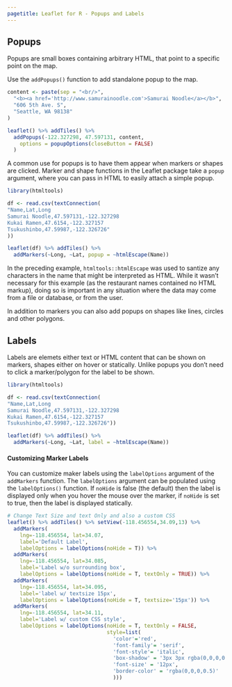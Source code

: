 ```yaml
---
pagetitle: Leaflet for R - Popups and Labels
---
```


## Popups

Popups are small boxes containing arbitrary HTML, that point to a specific point on the map.

Use the `addPopups()` function to add standalone popup to the map.

```r
content <- paste(sep = "<br/>",
  "<b><a href='http://www.samurainoodle.com'>Samurai Noodle</a></b>",
  "606 5th Ave. S",
  "Seattle, WA 98138"
)

leaflet() %>% addTiles() %>%
  addPopups(-122.327298, 47.597131, content,
    options = popupOptions(closeButton = FALSE)
  )
```

A common use for popups is to have them appear when markers or shapes are clicked. Marker and shape functions in the Leaflet package take a `popup` argument, where you can pass in HTML to easily attach a simple popup.

```r
library(htmltools)

df <- read.csv(textConnection(
"Name,Lat,Long
Samurai Noodle,47.597131,-122.327298
Kukai Ramen,47.6154,-122.327157
Tsukushinbo,47.59987,-122.326726"
))

leaflet(df) %>% addTiles() %>%
  addMarkers(~Long, ~Lat, popup = ~htmlEscape(Name))
```

In the preceding example, `htmltools::htmlEscape` was used to santize any characters in the name that might be interpreted as HTML. While it wasn't necessary for this example (as the restaurant names contained no HTML markup), doing so is important in any situation where the data may come from a file or database, or from the user.

In addition to markers you can also add popups on shapes like lines, circles and other polygons.

## Labels

Labels are elemets either text or HTML content that can be shown on markers, shapes either on hover or statically. Unlike popups you don't need to click a marker/polygon for the label to be shown.

```r
library(htmltools)

df <- read.csv(textConnection(
"Name,Lat,Long
Samurai Noodle,47.597131,-122.327298
Kukai Ramen,47.6154,-122.327157
Tsukushinbo,47.59987,-122.326726"))

leaflet(df) %>% addTiles() %>%
  addMarkers(~Long, ~Lat, label = ~htmlEscape(Name))
```

#### Customizing Marker Labels

You can customize maker labels using the `labelOptions` argument of the `addMarkers` function. The `labelOptions` argument can be populated using the `labelOptions()` function. If `noHide` is false (the default) then the label is displayed only when you hover the mouse over the marker, if `noHide` is set to true, then the label is displayed statically.

```r
# Change Text Size and text Only and also a custom CSS
leaflet() %>% addTiles() %>% setView(-118.456554,34.09,13) %>%
  addMarkers(
    lng=-118.456554, lat=34.07,
    label='Default Label',
    labelOptions = labelOptions(noHide = T)) %>%
  addMarkers(
    lng=-118.456554, lat=34.085,
    label='Label w/o surrounding box',
    labelOptions = labelOptions(noHide = T, textOnly = TRUE)) %>%
  addMarkers(
    lng=-118.456554, lat=34.095,
    label='label w/ textsize 15px',
    labelOptions = labelOptions(noHide = T, textsize='15px')) %>%
  addMarkers(
    lng=-118.456554, lat=34.11,
    label='Label w/ custom CSS style',
    labelOptions = labelOptions(noHide = T, textOnly = FALSE,
                                style=list(
                                  'color'='red',
                                  'font-family'= 'serif',
                                  'font-style'= 'italic',
                                  'box-shadow' = '3px 3px rgba(0,0,0,0.25)',
                                  'font-size' = '12px',
                                  'border-color' = 'rgba(0,0,0,0.5)'
                                  )))
```

